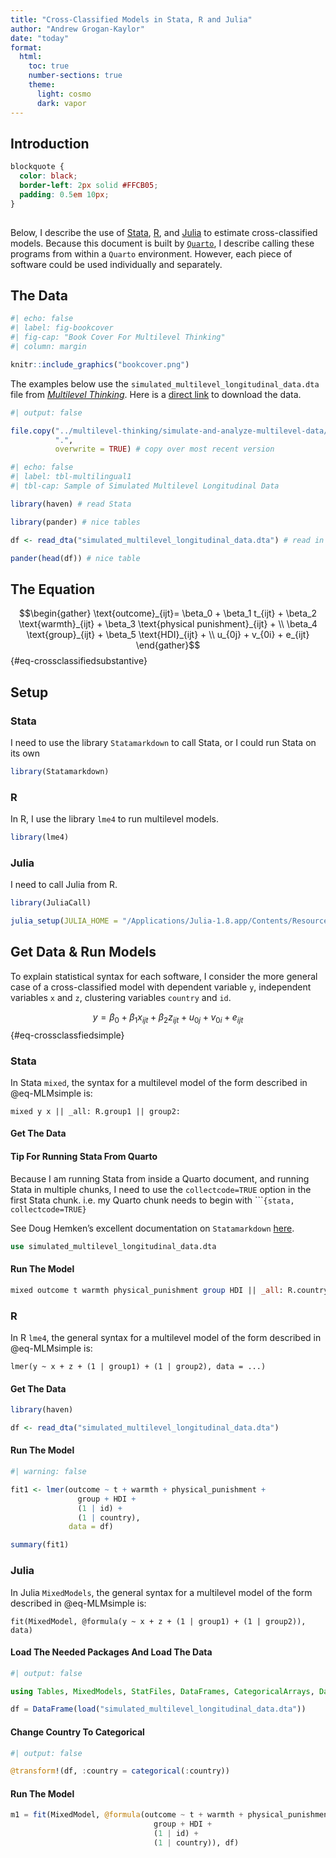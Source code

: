 ```yaml
---
title: "Cross-Classified Models in Stata, R and Julia"
author: "Andrew Grogan-Kaylor"
date: "today"
format:
  html:
    toc: true
    number-sections: true
    theme:
      light: cosmo
      dark: vapor
---
```


## Introduction

```css

blockquote {
  color: black;
  border-left: 2px solid #FFCB05; 
  padding: 0.5em 10px;
}
  
```

Below, I describe the use of [Stata](https://www.stata.com/), [R](https://www.r-project.org/), and [Julia](https://www.julialang.org/) to estimate cross-classified models. Because this document is built by [`Quarto`](https://quarto.org/), I describe calling these programs from within a `Quarto` environment. However, each piece of software could be used individually and separately.

## The Data

```r
#| echo: false
#| label: fig-bookcover
#| fig-cap: "Book Cover For Multilevel Thinking"
#| column: margin

knitr::include_graphics("bookcover.png")

```


The examples below use the `simulated_multilevel_longitudinal_data.dta` file from [*Multilevel Thinking*](https://agrogan1.github.io/multilevel-thinking/simulated-multi-country-data.html). Here is a [direct link](https://github.com/agrogan1/multilevel-multilingual/raw/main/simulated_multilevel_longitudinal_data.dta) to download the data.

```r
#| output: false

file.copy("../multilevel-thinking/simulate-and-analyze-multilevel-data/simulated_multilevel_longitudinal_data.dta", 
          ".",
          overwrite = TRUE) # copy over most recent version

```

```r
#| echo: false
#| label: tbl-multilingual1
#| tbl-cap: Sample of Simulated Multilevel Longitudinal Data

library(haven) # read Stata

library(pander) # nice tables

df <- read_dta("simulated_multilevel_longitudinal_data.dta") # read in data

pander(head(df)) # nice table

```

## The Equation

$$\begin{gather} \text{outcome}_{ijt}= \beta_0 + \beta_1 t_{ijt} + \beta_2 \text{warmth}_{ijt} + \beta_3 \text{physical punishment}_{ijt} + \\ \beta_4 \text{group}_{ijt} + \beta_5 \text{HDI}_{ijt} + \\ u_{0j} + v_{0i} + e_{ijt} \end{gather}$$ {#eq-crossclassifiedsubstantive}
   
## Setup 

::: {.panel-tabset}

### Stata

I need to use the library `Statamarkdown` to call Stata, or I could run Stata on its own

```r

library(Statamarkdown)

```

### R

In R, I use the library `lme4` to run multilevel models.

```r

library(lme4)

```

### Julia

I need to call Julia from R.

```r

library(JuliaCall)

julia_setup(JULIA_HOME = "/Applications/Julia-1.8.app/Contents/Resources/julia/bin")

```

:::

## Get Data & Run Models

To explain statistical syntax for each software, I consider the more general case of a cross-classified model with dependent variable `y`, independent variables `x` and `z`, clustering variables `country` and `id`.

$$y = \beta_0 + \beta_1 x_{ijt} + \beta_2 z_{ijt} + u_{0j} + v_{0i} + e_{ijt}$$ {#eq-crossclassfiedsimple}

::: {.panel-tabset}

### Stata

In Stata `mixed`, the syntax for a multilevel model of the form described in @eq-MLMsimple is:

`mixed y x || _all: R.group1 || group2:`

#### Get The Data 

::: {.callout-tip collapse="true"}
#### Tip For Running Stata From Quarto

Because I am running Stata from inside a Quarto document, and running Stata in multiple chunks, I need to use the `collectcode=TRUE` option in the first Stata chunk. i.e. my Quarto chunk needs to begin with ````{stata, collectcode=TRUE}`

See Doug Hemken's excellent documentation on `Statamarkdown` [here](https://www.ssc.wisc.edu/~hemken/Stataworkshops/Statamarkdown/linking-code-blocks.html#linking-code-blocks-1).
:::

```stata

use simulated_multilevel_longitudinal_data.dta

```

#### Run The Model

```stata

mixed outcome t warmth physical_punishment group HDI || _all: R.country || id:

```

### R

In R `lme4`, the general syntax for a multilevel model of the form described in @eq-MLMsimple is:

`lmer(y ~ x + z + (1 | group1) + (1 | group2), data = ...)`

#### Get The Data

```r

library(haven)

df <- read_dta("simulated_multilevel_longitudinal_data.dta")

```

#### Run The Model

```r
#| warning: false

fit1 <- lmer(outcome ~ t + warmth + physical_punishment + 
               group + HDI +
               (1 | id) +
               (1 | country),
             data = df)

summary(fit1)

```

### Julia

In Julia `MixedModels`, the general syntax for a multilevel model of the form described in @eq-MLMsimple is:

`fit(MixedModel, @formula(y ~ x + z + (1 | group1) + (1 | group2)), data)`

#### Load The Needed Packages And Load The Data

```julia
#| output: false

using Tables, MixedModels, StatFiles, DataFrames, CategoricalArrays, DataFramesMeta

df = DataFrame(load("simulated_multilevel_longitudinal_data.dta"))

```

#### Change Country To Categorical

```julia
#| output: false

@transform!(df, :country = categorical(:country))

```

#### Run The Model

```julia

m1 = fit(MixedModel, @formula(outcome ~ t + warmth + physical_punishment + 
                                group + HDI +
                                (1 | id) +
                                (1 | country)), df)

```

:::

